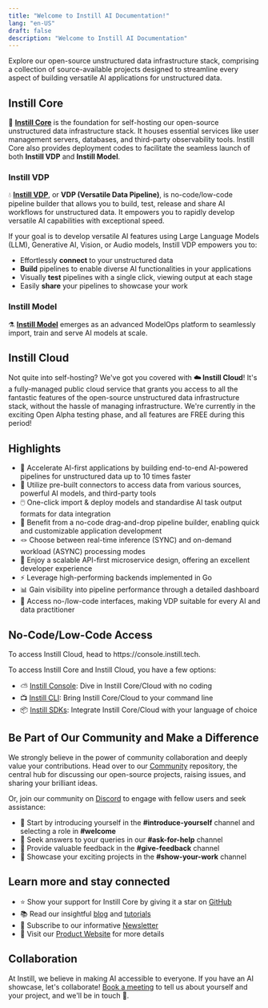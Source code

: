 ```yaml
---
title: "Welcome to Instill AI Documentation!"
lang: "en-US"
draft: false
description: "Welcome to Instill AI Documentation"
---
```


Explore our open-source unstructured data infrastructure stack, comprising a collection of source-available projects designed to streamline every aspect of building versatile AI applications for unstructured data.

<ZoomableImg
  src="https://raw.githubusercontent.com/instill-ai/.github/main/img/instill-projects.svg"
  alt="Open-source Unstructured Data Infrastructure Stack"
  width="600px"
/>

## Instill Core

🔮 [**Instill Core**](https://github.com/instill-ai/core) is the foundation for self-hosting our open-source unstructured data infrastructure stack.
It houses essential services like user management servers, databases, and third-party observability tools.
Instill Core also provides deployment codes to facilitate the seamless launch of both **Instill VDP** and **Instill Model**.

### Instill VDP

💧 [**Instill VDP**](https://github.com/instill-ai/vdp), or **VDP (Versatile Data Pipeline)**, is no-code/low-code pipeline builder that allows you to build, test, release and share AI workflows for unstructured data.
It empowers you to rapidly develop versatile AI capabilities with exceptional speed.

If your goal is to develop versatile AI features using Large Language Models (LLM), Generative AI, Vision, or Audio models, Instill VDP empowers you to:

- Effortlessly **connect** to your unstructured data
- **Build** pipelines to enable diverse AI functionalities in your applications
- Visually **test** pipelines with a single click, viewing output at each stage
- Easily **share** your pipelines to showcase your work

<ZoomableImg
  src="https://raw.githubusercontent.com/instill-ai/.github/main/img/instill-cloud-demo-generative-art-template.gif"
  alt="Build, test and share your pipelines - No code required!"
  width="600px"
/>

### Instill Model

⚗️ [**Instill Model**](https://github.com/instill-ai/model) emerges as an advanced ModelOps platform to seamlessly import, train and serve AI models at scale.

## Instill Cloud

Not quite into self-hosting? We've got you covered with **☁️ Instill Cloud**!
It's a fully-managed public cloud service that grants you access to all the fantastic features of the open-source unstructured data infrastructure stack, without the hassle of managing infrastructure.
We're currently in the exciting Open Alpha testing phase, and all features are FREE during this period!

<CtaButton
  text="🚀 Try Instill Cloud Free"
  link="https://console.instill.tech/?utm_source=documentation&utm_medium=link"
/>

## Highlights

- 🚀 Accelerate AI-first applications by building end-to-end AI-powered pipelines for unstructured data up to 10 times faster
- 🔌 Utilize pre-built connectors to access data from various sources, powerful AI models, and third-party tools
- 🖱️ One-click import & deploy models and standardise AI task output formats for data integration
- 🌟 Benefit from a no-code drag-and-drop pipeline builder, enabling quick and customizable application development
- 🪢 Choose between real-time inference (SYNC) and on-demand workload (ASYNC) processing modes
- 🧁 Enjoy a scalable API-first microservice design, offering an excellent developer experience
- ⚡️ Leverage high-performing backends implemented in Go
- 📊 Gain visibility into pipeline performance through a detailed dashboard
- 🤠 Access no-/low-code interfaces, making VDP suitable for every AI and data practitioner

## No-Code/Low-Code Access

<InfoBlock type="info" title="Info">
  To access Instill Cloud, head to https://console.instill.tech.
</InfoBlock>

To access Instill Core and Instill Cloud, you have a few options:

- ⛅ [Instill Console](https://github.com/instill-ai/console): Dive in Instill Core/Cloud with no coding
- 📺 [Instill CLI](https://github.com/instill-ai/cli): Bring Instill Core/Cloud to your command line
- 📦 [Instill SDKs](/docs/latest/sdk/overview): Integrate Instill Core/Cloud with your language of choice

## Be Part of Our Community and Make a Difference

We strongly believe in the power of community collaboration and deeply value your contributions.
Head over to our [Community](https://github.com/instill-ai/community) repository, the central hub for discussing our open-source projects, raising issues, and sharing your brilliant ideas.

Or, join our community on [Discord](https://discord.gg/sevxWsqpGh) to engage with fellow users and seek assistance:

- 👋 Start by introducing yourself in the **#introduce-yourself** channel and selecting a role in **#welcome**
- 🫶 Seek answers to your queries in our **#ask-for-help** channel
- 🙏 Provide valuable feedback in the **#give-feedback** channel
- 💎 Showcase your exciting projects in the **#show-your-work** channel

## Learn more and stay connected

- ⭐️ Show your support for Instill Core by giving it a star on [GitHub](https://github.com/instill-ai)
- 📚 Read our insightful [blog](/blog/?utm_source=documentation&utm_medium=link) and [tutorials](/tutorials/?utm_source=documentation&utm_medium=link)
- 📖 Subscribe to our informative [Newsletter](/newsletter/?utm_source=documentation&utm_medium=link)
- 🚀 Visit our [Product Website](/?utm_source=documentation&utm_medium=link) for more details

## Collaboration

At Instill, we believe in making AI accessible to everyone.
If you have an AI showcase, let's collaborate!
[Book a meeting](https://calendly.com/instill-ai/chat-with-us) to tell us about yourself and your project, and we'll be in touch 👐.
